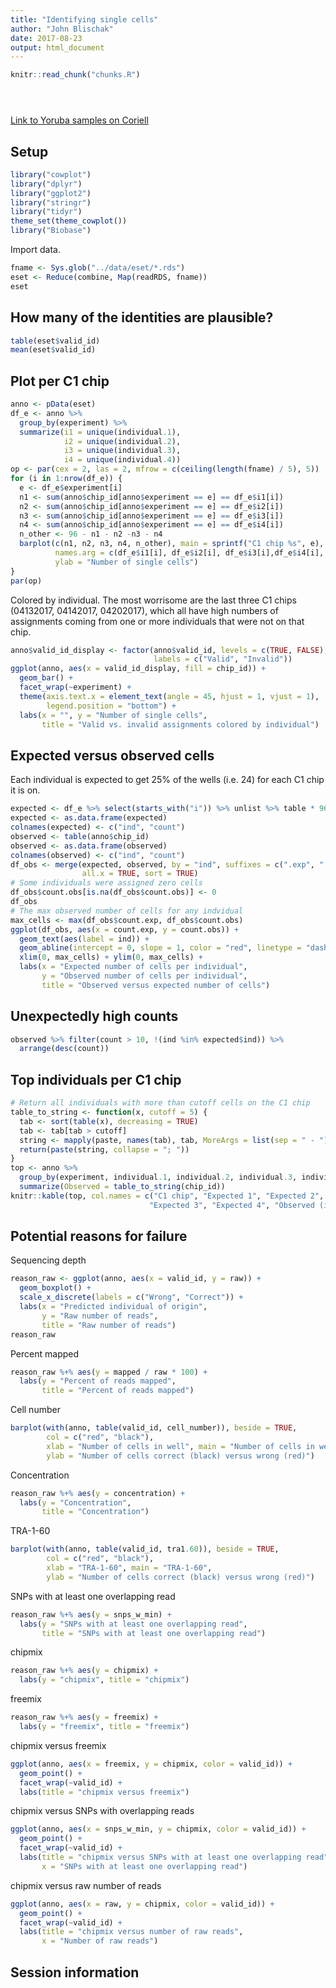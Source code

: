 ```yaml
---
title: "Identifying single cells"
author: "John Blischak"
date: 2017-08-23
output: html_document
---
```


<!-- The file analysis/chunks.R contains chunks that define default settings
shared across the workflowr files. -->
```r
knitr::read_chunk("chunks.R")
```

<!-- Update knitr chunk options -->
```r
```

<!-- Insert the date the file was last updated -->
```r
```

<!-- Insert the code version (Git commit SHA1) if Git repository exists and R
 package git2r is installed -->
```r
```

[Link to Yoruba samples on Coriell][coriell]

[coriell]: https://catalog.coriell.org/0/Sections/Collections/NHGRI/1000IndSamples.aspx?PgId=665&did=MGENOME27

## Setup

```r
library("cowplot")
library("dplyr")
library("ggplot2")
library("stringr")
library("tidyr")
theme_set(theme_cowplot())
library("Biobase")
```

Import data.

```r
fname <- Sys.glob("../data/eset/*.rds")
eset <- Reduce(combine, Map(readRDS, fname))
eset
```

## How many of the identities are plausible?

```r
table(eset$valid_id)
mean(eset$valid_id)
```

## Plot per C1 chip

```r
anno <- pData(eset)
df_e <- anno %>%
  group_by(experiment) %>%
  summarize(i1 = unique(individual.1),
            i2 = unique(individual.2),
            i3 = unique(individual.3),
            i4 = unique(individual.4))
op <- par(cex = 2, las = 2, mfrow = c(ceiling(length(fname) / 5), 5))
for (i in 1:nrow(df_e)) {
  e <- df_e$experiment[i]
  n1 <- sum(anno$chip_id[anno$experiment == e] == df_e$i1[i])
  n2 <- sum(anno$chip_id[anno$experiment == e] == df_e$i2[i])
  n3 <- sum(anno$chip_id[anno$experiment == e] == df_e$i3[i])
  n4 <- sum(anno$chip_id[anno$experiment == e] == df_e$i4[i])
  n_other <- 96 - n1 - n2 -n3 - n4
  barplot(c(n1, n2, n3, n4, n_other), main = sprintf("C1 chip %s", e),
          names.arg = c(df_e$i1[i], df_e$i2[i], df_e$i3[i],df_e$i4[i], "Other"),
          ylab = "Number of single cells")
}
par(op)
```

Colored by individual. The most worrisome are the last three C1 chips (04132017,
04142017, 04202017), which all have high numbers of assignments coming from one
or more individuals that were not on that chip.

```r
anno$valid_id_display <- factor(anno$valid_id, levels = c(TRUE, FALSE),
                                labels = c("Valid", "Invalid"))
ggplot(anno, aes(x = valid_id_display, fill = chip_id)) +
  geom_bar() +
  facet_wrap(~experiment) +
  theme(axis.text.x = element_text(angle = 45, hjust = 1, vjust = 1),
        legend.position = "bottom") +
  labs(x = "", y = "Number of single cells",
       title = "Valid vs. invalid assignments colored by individual")
```

## Expected versus observed cells

Each individual is expected to get 25% of the wells (i.e. 24) for each C1 chip
it is on.

```r
expected <- df_e %>% select(starts_with("i")) %>% unlist %>% table * 96 / 4
expected <- as.data.frame(expected)
colnames(expected) <- c("ind", "count")
observed <- table(anno$chip_id)
observed <- as.data.frame(observed)
colnames(observed) <- c("ind", "count")
df_obs <- merge(expected, observed, by = "ind", suffixes = c(".exp", ".obs"),
                all.x = TRUE, sort = TRUE)
# Some individuals were assigned zero cells
df_obs$count.obs[is.na(df_obs$count.obs)] <- 0
df_obs
# The max observed number of cells for any indvidual
max_cells <- max(df_obs$count.exp, df_obs$count.obs)
ggplot(df_obs, aes(x = count.exp, y = count.obs)) +
  geom_text(aes(label = ind)) +
  geom_abline(intercept = 0, slope = 1, color = "red", linetype = "dashed") +
  xlim(0, max_cells) + ylim(0, max_cells) +
  labs(x = "Expected number of cells per individual",
       y = "Observed number of cells per individual",
       title = "Observed versus expected number of cells")
```

## Unexpectedly high counts

```r
observed %>% filter(count > 10, !(ind %in% expected$ind)) %>%
  arrange(desc(count))
```

## Top individuals per C1 chip

```r
# Return all individuals with more than cutoff cells on the C1 chip
table_to_string <- function(x, cutoff = 5) {
  tab <- sort(table(x), decreasing = TRUE)
  tab <- tab[tab > cutoff]
  string <- mapply(paste, names(tab), tab, MoreArgs = list(sep = " - "))
  return(paste(string, collapse = "; "))
}
top <- anno %>%
  group_by(experiment, individual.1, individual.2, individual.3, individual.4) %>%
  summarize(Observed = table_to_string(chip_id))
knitr::kable(top, col.names = c("C1 chip", "Expected 1", "Expected 2",
                               "Expected 3", "Expected 4", "Observed (individual - number of cells)"))
```

## Potential reasons for failure

Sequencing depth

```r
reason_raw <- ggplot(anno, aes(x = valid_id, y = raw)) +
  geom_boxplot() +
  scale_x_discrete(labels = c("Wrong", "Correct")) +
  labs(x = "Predicted individual of origin",
       y = "Raw number of reads",
       title = "Raw number of reads")
reason_raw
```

Percent mapped

```r
reason_raw %+% aes(y = mapped / raw * 100) +
  labs(y = "Percent of reads mapped",
       title = "Percent of reads mapped")
```

Cell number

```r
barplot(with(anno, table(valid_id, cell_number)), beside = TRUE,
        col = c("red", "black"),
        xlab = "Number of cells in well", main = "Number of cells in well",
        ylab = "Number of cells correct (black) versus wrong (red)")
```

Concentration

```r
reason_raw %+% aes(y = concentration) +
  labs(y = "Concentration",
       title = "Concentration")
```

TRA-1-60

```r
barplot(with(anno, table(valid_id, tra1.60)), beside = TRUE,
        col = c("red", "black"),
        xlab = "TRA-1-60", main = "TRA-1-60",
        ylab = "Number of cells correct (black) versus wrong (red)")
```

SNPs with at least one overlapping read

```r
reason_raw %+% aes(y = snps_w_min) +
  labs(y = "SNPs with at least one overlapping read",
       title = "SNPs with at least one overlapping read")
```

chipmix

```r
reason_raw %+% aes(y = chipmix) +
  labs(y = "chipmix", title = "chipmix")
```

freemix

```r
reason_raw %+% aes(y = freemix) +
  labs(y = "freemix", title = "freemix")
```

chipmix versus freemix

```r
ggplot(anno, aes(x = freemix, y = chipmix, color = valid_id)) +
  geom_point() +
  facet_wrap(~valid_id) +
  labs(title = "chipmix versus freemix")
```

chipmix versus SNPs with overlapping reads

```r
ggplot(anno, aes(x = snps_w_min, y = chipmix, color = valid_id)) +
  geom_point() +
  facet_wrap(~valid_id) +
  labs(title = "chipmix versus SNPs with at least one overlapping read",
       x = "SNPs with at least one overlapping read")
```

chipmix versus raw number of reads

```r
ggplot(anno, aes(x = raw, y = chipmix, color = valid_id)) +
  geom_point() +
  facet_wrap(~valid_id) +
  labs(title = "chipmix versus number of raw reads",
       x = "Number of raw reads")
```

## Session information

<!-- Insert the session information into the document -->
```r
```
